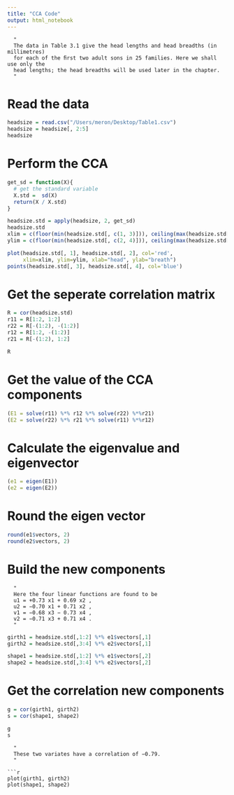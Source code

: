 ```yaml
---
title: "CCA Code"
output: html_notebook
---
```



```
  "
  The data in Table 3.1 give the head lengths and head breadths (in millimetres) 
  for each of the ﬁrst two adult sons in 25 families. Here we shall use only the 
  head lengths; the head breadths will be used later in the chapter.
  "
```

# Read the data
```r
headsize = read.csv("/Users/meron/Desktop/Table1.csv")
headsize = headsize[, 2:5]
headsize
```

# Perform the CCA
```r
get_sd = function(X){
  # get the standard variable
  X.std =  sd(X)
  return(X / X.std)
}

headsize.std = apply(headsize, 2, get_sd)
headsize.std
xlim = c(floor(min(headsize.std[, c(1, 3)])), ceiling(max(headsize.std[, c(1, 3)])))
ylim = c(floor(min(headsize.std[, c(2, 4)])), ceiling(max(headsize.std[, c(2, 4)])))

plot(headsize.std[, 1], headsize.std[, 2], col='red', 
     xlim=xlim, ylim=ylim, xlab="head", ylab="breath")
points(headsize.std[, 3], headsize.std[, 4], col='blue')
```


# Get the seperate correlation matrix
```r
R = cor(headsize.std) 
r11 = R[1:2, 1:2] 
r22 = R[-(1:2), -(1:2)] 
r12 = R[1:2, -(1:2)] 
r21 = R[-(1:2), 1:2] 

R
```

# Get the value of the CCA components
```r
(E1 = solve(r11) %*% r12 %*% solve(r22) %*%r21)
(E2 = solve(r22) %*% r21 %*% solve(r11) %*%r12)
```

# Calculate the eigenvalue and eigenvector
```r
(e1 = eigen(E1))
(e2 = eigen(E2))
```

# Round the eigen vector
```r
round(e1$vectors, 2)
round(e2$vectors, 2)
```


# Build the new components
```
  "
  Here the four linear functions are found to be
  u1 = +0.73 x1 + 0.69 x2 , 
  u2 = −0.70 x1 + 0.71 x2 , 
  v1 = −0.68 x3 − 0.73 x4 , 
  v2 = −0.71 x3 + 0.71 x4 .
  "
```

```r
girth1 = headsize.std[,1:2] %*% e1$vectors[,1] 
girth2 = headsize.std[,3:4] %*% e2$vectors[,1]

shape1 = headsize.std[,1:2] %*% e1$vectors[,2] 
shape2 = headsize.std[,3:4] %*% e2$vectors[,2] 
```

# Get the correlation new components
```r
g = cor(girth1, girth2)
s = cor(shape1, shape2)

g
s
```
```
  "
  These two variates have a correlation of −0.79.
  "

```r
plot(girth1, girth2) 
plot(shape1, shape2)
```










